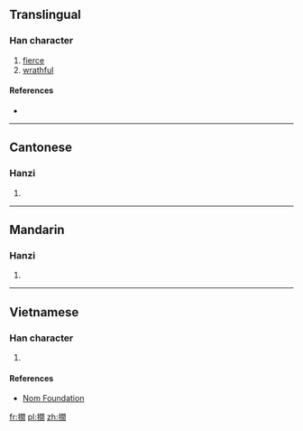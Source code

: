 ==Translingual==

===Han character===
{{Han char|rn=64|rad=手|as=12|sn=15|four=57020|canj=QANB|ids=⿰扌閒}}

# [[fierce]]
# [[wrathful]]

====References====
* {{Han ref|kx=0453.260|dkj=12682|dj=0803.090|hdz=31963.090|uh=648A|ud=25738|bh=E5B6|bd=58806}}

----

==Cantonese==

===Hanzi===
{{yue-hanzi|jyut=[[haan6]]|y=haan6}}

# {{defn|lang=yue|sort=手12}}

----

==Mandarin==

===Hanzi===
{{cmn-hanzi|pin=[[xiàn]] ([[xian4]])|wg=hsien<sup>4</sup>}}

# {{defn|lang=cmn|sort=手12}}

----

==Vietnamese==

===Han character===
{{vi-hantu|rs=手12|[[dằn]], [[giằn]]}}

# {{defn|lang=vi|sort=手12}}

====References====
*[http://nomfoundation.org/common/nom_details.php?codepoint=648a Nom Foundation]

[[fr:撊]]
[[pl:撊]]
[[zh:撊]]